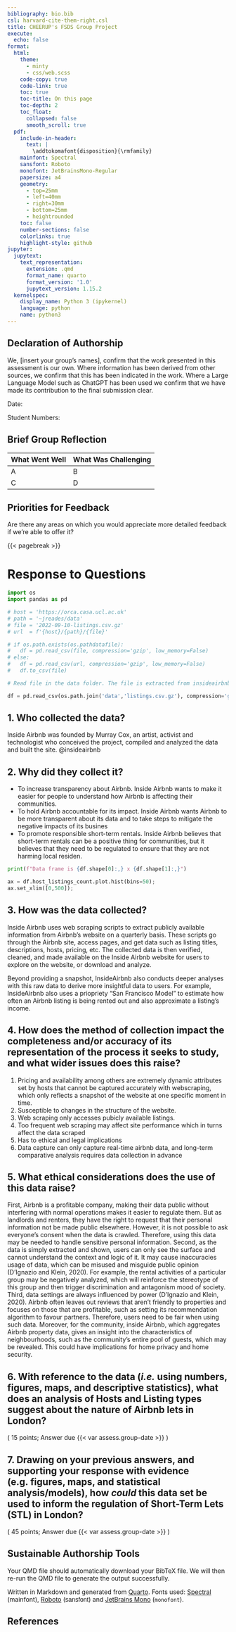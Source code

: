---
bibliography: bio.bib
csl: harvard-cite-them-right.csl
title: CHEERUP's FSDS Group Project
execute:
  echo: false
format:
  html:
    theme:
      - minty
      - css/web.scss
    code-copy: true
    code-link: true
    toc: true
    toc-title: On this page
    toc-depth: 2
    toc_float:
      collapsed: false
      smooth_scroll: true
  pdf:
    include-in-header:
      text: |
        \addtokomafont{disposition}{\rmfamily}
    mainfont: Spectral
    sansfont: Roboto
    monofont: JetBrainsMono-Regular
    papersize: a4
    geometry:
      - top=25mm
      - left=40mm
      - right=30mm
      - bottom=25mm
      - heightrounded
    toc: false
    number-sections: false
    colorlinks: true
    highlight-style: github
jupyter:
  jupytext:
    text_representation:
      extension: .qmd
      format_name: quarto
      format_version: '1.0'
      jupytext_version: 1.15.2
  kernelspec:
    display_name: Python 3 (ipykernel)
    language: python
    name: python3
---

## Declaration of Authorship {.unnumbered .unlisted}

We, [insert your group's names], confirm that the work presented in this assessment is our own. Where information has been derived from other sources, we confirm that this has been indicated in the work. Where a Large Language Model such as ChatGPT has been used we confirm that we have made its contribution to the final submission clear.

Date:

Student Numbers: 

## Brief Group Reflection

| What Went Well | What Was Challenging |
| -------------- | -------------------- |
| A              | B                    |
| C              | D                    |

## Priorities for Feedback

Are there any areas on which you would appreciate more detailed feedback if we're able to offer it?

{{< pagebreak >}}

# Response to Questions

```{python}
import os
import pandas as pd
```

```{python}
# host = 'https://orca.casa.ucl.ac.uk'
# path = '~jreades/data'
# file = '2022-09-10-listings.csv.gz'
# url  = f'{host}/{path}/{file}'

# if os.path.exists(os.pathdatafile):
#   df = pd.read_csv(file, compression='gzip', low_memory=False)
# else: 
#   df = pd.read_csv(url, compression='gzip', low_memory=False)
#   df.to_csv(file)
```

```{python}
# Read file in the data folder. The file is extracted from insideairbnb.com on Nov 13, 2023

df = pd.read_csv(os.path.join('data','listings.csv.gz'), compression='gzip', low_memory=False)
```

## 1. Who collected the data?

Inside Airbnb was founded by Murray Cox, an artist, activist and technologist who conceived the project, compiled and analyzed the data and built the site. @insideairbnb
 

## 2. Why did they collect it?

- To increase transparency about Airbnb. Inside Airbnb wants to make it easier for people to understand how Airbnb is affecting their communities.
- To hold Airbnb accountable for its impact. Inside Airbnb wants Airbnb to be more transparent about its data and to take steps to mitigate the negative impacts of its busines
- 
To promote responsible short-term rentals. Inside Airbnb believes that short-term rentals can be a positive thing for communities, but it believes that they need to be regulated to ensure that they are not harming local residen.

```{python}
print(f"Data frame is {df.shape[0]:,} x {df.shape[1]:,}")
```

```{python}
ax = df.host_listings_count.plot.hist(bins=50);
ax.set_xlim([0,500]);
```

## 3. How was the data collected?  

Inside Airbnb uses web scraping scripts to extract publicly available information from Airbnb's website on a quarterly basis. These scripts go through the Airbnb site, access pages, and get data such as listing titles, descriptions, hosts, pricing, etc. The collected data is then verified, cleaned, and made available on the Inside Airbnb website for users to explore on the website, or download and analyze. 

Beyond providing a snapshot, InsideAirbnb also conducts deeper analyses with this raw data to derive more insightful data to users. For example, InsideAirbnb also uses a priopriety "San Francisco Model" to estimate how often an Airbnb listing is being rented out and also approximate a listing's income.

## 4. How does the method of collection impact the completeness and/or accuracy of its representation of the process it seeks to study, and what wider issues does this raise?

1. Pricing and availability among others are extremely dynamic attributes set by hosts that cannot be captured accurately with webscraping, which only reflects a snapshot of the website at one specific moment in time.
2. Susceptible to changes in the structure of the website.
3. Web scraping only accesses pubicly available listings.
4. Too frequent web scraping may affect site performance which in turns affect the data scraped
5. Has to ethical and legal implications
6. Data capture can only capture real-time airbnb data, and long-term comparative analysis requires data collection in advance

## 5. What ethical considerations does the use of this data raise? 

First, Airbnb is a profitable company, making their data public without interfering with normal operations makes it easier to regulate them. But as landlords and renters, they have the right to request that their personal information not be made public elsewhere. However, it is not possible to ask everyone’s consent when the data is crawled. Therefore, using this data may be needed to handle sensitive personal information. Second, as the data is simply extracted and shown, users can only see the surface and cannot understand the context and logic of it. It may cause inaccuracies usage of data, which can be misused and misguide public opinion (D’Ignazio and Klein, 2020). For example, the rental activities of a particular group may be negatively analyzed, which will reinforce the stereotype of this group and then trigger discrimination and antagonism mood of society. Third, data settings are always influenced by power (D’Ignazio and Klein, 2020). Airbnb often leaves out reviews that aren’t friendly to properties and focuses on those that are profitable, such as setting its recommendation algorithm to favour partners. Therefore, users need to be fair when using such data. Moreover, for the community, inside Airbnb, which aggregates Airbnb property data, gives an insight into the characteristics of neighbourhoods, such as the community’s entire pool of guests, which may be revealed. This could have implications for home privacy and home security.

## 6. With reference to the data (*i.e.* using numbers, figures, maps, and descriptive statistics), what does an analysis of Hosts and Listing types suggest about the nature of Airbnb lets in London? 

::: {.duedate}

( 15 points; Answer due {{< var assess.group-date >}} )

:::

## 7. Drawing on your previous answers, and supporting your response with evidence (e.g. figures, maps, and statistical analysis/models), how *could* this data set be used to inform the regulation of Short-Term Lets (STL) in London? 

::: {.duedate}

( 45 points; Answer due {{< var assess.group-date >}} )

:::

## Sustainable Authorship Tools

Your QMD file should automatically download your BibTeX file. We will then re-run the QMD file to generate the output successfully.

Written in Markdown and generated from [Quarto](https://quarto.org/). Fonts used: [Spectral](https://fonts.google.com/specimen/Spectral) (mainfont), [Roboto](https://fonts.google.com/specimen/Roboto) (<span style="font-family:Sans-Serif;">sansfont</span>) and [JetBrains Mono](https://fonts.google.com/specimen/JetBrains%20Mono) (`monofont`). 

## References
